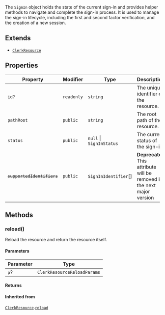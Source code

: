 The `SignIn` object holds the state of the current sign-in and provides helper methods to navigate and complete the sign-in process. It is used to manage the sign-in lifecycle, including the first and second factor verification, and the creation of a new session.

## Extends

- [`ClerkResource`](clerk-resource.mdx)

## Properties

| Property | Modifier | Type | Description | Inherited from |
| ------ | ------ | ------ | ------ | ------ |
| <a id="id"></a> `id?` | `readonly` | `string` | The unique identifier of the resource. | [`ClerkResource`](clerk-resource.mdx).[`id`](ClerkResource.mdx#id) |
| <a id="pathroot"></a> `pathRoot` | `public` | `string` | The root path of the resource. | [`ClerkResource`](clerk-resource.mdx).[`pathRoot`](ClerkResource.mdx#pathroot) |
| <a id="status"></a> `status` | `public` | `null` \| `SignInStatus` | The current status of the sign-in. | - |
| <a id="supportedidentifiers"></a> ~~`supportedIdentifiers`~~ | `public` | `SignInIdentifier`[] | **Deprecated** This attribute will be removed in the next major version | - |

## Methods

### reload()

Reload the resource and return the resource itself.

#### Parameters

| Parameter | Type |
| ------ | ------ |
| `p`? | `ClerkResourceReloadParams` |

#### Returns

#### Inherited from

[`ClerkResource`](clerk-resource.mdx).[`reload`](ClerkResource.mdx#reload)

